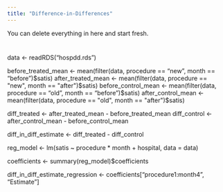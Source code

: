 ```yaml
---
title: "Difference-in-Differences"
---
```


::: callout-note
You can delete everything in here and start fresh.
:::

#
data <- readRDS("hospdd.rds")


before_treated_mean <- mean(filter(data, procedure == "new", month == "before")$satis)
after_treated_mean <- mean(filter(data, procedure == "new", month == "after")$satis)
before_control_mean <- mean(filter(data, procedure == "old", month == "before")$satis)
after_control_mean <- mean(filter(data, procedure == "old", month == "after")$satis)


diff_treated <- after_treated_mean - before_treated_mean
diff_control <- after_control_mean - before_control_mean


diff_in_diff_estimate <- diff_treated - diff_control


reg_model <- lm(satis ~ procedure * month + hospital, data = data)


coefficients <- summary(reg_model)$coefficients


diff_in_diff_estimate_regression <- coefficients["procedure1:month4", "Estimate"]


